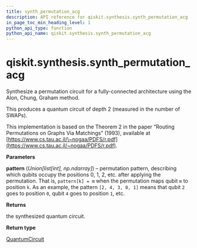 ```yaml
---
title: synth_permutation_acg
description: API reference for qiskit.synthesis.synth_permutation_acg
in_page_toc_min_heading_level: 1
python_api_type: function
python_api_name: qiskit.synthesis.synth_permutation_acg
---
```


<span id="qiskit-synthesis-synth-permutation-acg" />

# qiskit.synthesis.synth\_permutation\_acg

<Function id="qiskit.synthesis.synth_permutation_acg" name="synth_permutation_acg" isDedicatedPage={true} github="https://github.com/qiskit/qiskit/tree/stable/0.24/qiskit/synthesis/permutation/permutation_full.py" signature="synth_permutation_acg(pattern)">
  Synthesize a permutation circuit for a fully-connected architecture using the Alon, Chung, Graham method.

  This produces a quantum circuit of depth 2 (measured in the number of SWAPs).

  This implementation is based on the Theorem 2 in the paper “Routing Permutations on Graphs Via Matchings” (1993), available at [https://www.cs.tau.ac.il/\~nogaa/PDFS/r.pdf](https://www.cs.tau.ac.il/~nogaa/PDFS/r.pdf).

  **Parameters**

  **pattern** (*Union\[list\[int], np.ndarray]*) – permutation pattern, describing which qubits occupy the positions 0, 1, 2, etc. after applying the permutation. That is, `pattern[k] = m` when the permutation maps qubit `m` to position `k`. As an example, the pattern `[2, 4, 3, 0, 1]` means that qubit `2` goes to position `0`, qubit `4` goes to position `1`, etc.

  **Returns**

  the synthesized quantum circuit.

  **Return type**

  [QuantumCircuit](qiskit.circuit.QuantumCircuit "qiskit.circuit.QuantumCircuit")
</Function>

